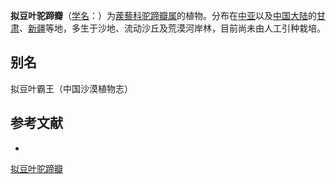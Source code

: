 {{Speciesbox
| name = 拟豆叶驼蹄瓣
| status = 
| status_system = 
| image =
| genus = Zygophyllum
| species = fabagoides
| authority = Popov
}}

'''拟豆叶驼蹄瓣'''（[[学名|学名]]：{{lang|la|''Zygophyllum fabagoides''}}）为[[蒺藜科|蒺藜科]][[驼蹄瓣属|驼蹄瓣属]]的植物。分布在[[中亚|中亚]]以及[[中国大陆|中国大陆]]的[[甘肃|甘肃]]、[[新疆|新疆]]等地，多生于沙地、流动沙丘及荒漠河岸林，目前尚未由人工引种栽培。

== 别名 ==
拟豆叶霸王（中国沙漠植物志）

== 参考文献 ==
<div class="references-small">
* {{cite web| url =http://www.bioinfo.cn/db05/KmzwSpecies.php?action=view&id=24260| title =拟豆叶驼蹄瓣| work =《中国高等植物数据库全库》| publisher =中国科学院微生物研究所| author =昆明植物研究所| accessdate =2009-02-25}}{{dead link|date=2018年3月 |bot=InternetArchiveBot |fix-attempted=yes }}
</div>
{{Taxonbar|from=Q11077503}}

[[Category:驼蹄瓣属|拟豆叶驼蹄瓣]]


{{植物小作品}}